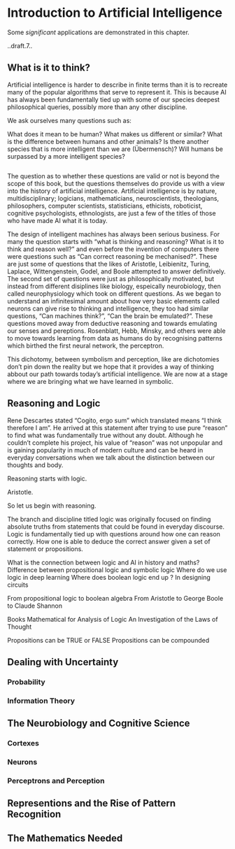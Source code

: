 # Introduction to Artificial Intelligence {#intro}
Some _significant_ applications are demonstrated in this chapter.

..draft.7..

## What is it to think?

Artificial intelligence is harder to describe in finite terms than it is to recreate many of the popular algorithms that serve to represent it. This is because AI has always been fundamentally tied up with some of our species deepest philosophical queries, possibly more than any other discipline.

We ask ourselves many questions such as:

What does it mean to be human? What makes us different or similar?
What is the difference between humans and other animals?
Is there another species that is more intelligent than we are (Übermensch)?
Will humans be surpassed by a more intelligent species?
```r

```


The question as to whether these questions are valid or not is beyond the scope of this book, but the questions themselves do provide us with a view into the history of artificial intelligence. Artificial intelligence is by nature, multidisciplinary; logicians, mathematicians, neuroscientists, theologians, philosophers, computer scientists, statisticians, ethicists, roboticist, cognitive psychologists, ethnologists, are just a few of the titles of those who have made AI what it is today. 

The design of intelligent machines has always been serious business. For many the question starts with "what is thinking and reasoning? What is it to think and reason well?" and even before the invention of computers there were questions such as "Can correct reasoning be mechanised?". These are just some of questions that the likes of Aristotle, Leibienitz, Turing, Laplace, Wittengenstein, Godel, and Boole attempted to answer definitively. The second set of questions were just as philosophically motivated, but instead from different disiplines like biology, espeically neurobiology, then called neurophysiology which took on different questions. As we began to understand an infinitesimal amount about  how very basic elements called neurons can give rise to thinking and intelligence, they too had similar questions, "Can machines think?", "Can the brain be emulated?". These questions moved away from deductive reasoning and towards emulating our senses and pereptions. Rosenblatt, Hebb, Minsky, and others were able to move towards learning from data as humans do by recognising patterns which birthed the first neural network, the perceptron. 

This dichotomy, between symbolism and perception, like are dichotomies don't pin down the reality but we hope that it provides a way of thinking abbout our path towards today's artificial intelligence. We are now at a stage where we are bringing what we have learned in symbolic.

## Reasoning and Logic
Rene Descartes stated "Cogito, ergo sum" which translated means "I think therefore I am". He arrived at this statement after trying to use pure "reason" to find what was fundamentally true without any doubt. Although he couldn't complete his project, his value of "reason" was not unpopular and is gaining popularity in much of modern culture and can be heard in everyday conversations when we talk about the distinction between our thoughts and body. 

Reasoning starts with logic. 

Aristotle.

So let us begin with reasoning.

The branch and discipline titled logic was originally focused on finding absolute truths from statements that could be found in everyday discourse. Logic is fundamentally tied up with questions around how one can reason correctly. How one is able to deduce the correct answer given a set of statement or propositions.


What is the connection between logic and AI in history and maths?
Difference between propositional logic and symbolic logic
Where do we use logic in deep learning
Where does boolean logic end up ? In designing circuits

From propositional logic to boolean algebra
From Aristotle to George Boole to Claude Shannon

Books
Mathematical for Analysis of Logic
An Investigation of the Laws of Thought 


Propositions can be TRUE or FALSE
Propositions can be compounded

## Dealing with Uncertainty

### Probability
### Information Theory

## The Neurobiology and Cognitive Science
### Cortexes
### Neurons

### Perceptrons and Perception

## Representions and the Rise of Pattern Recognition

## The Mathematics Needed


